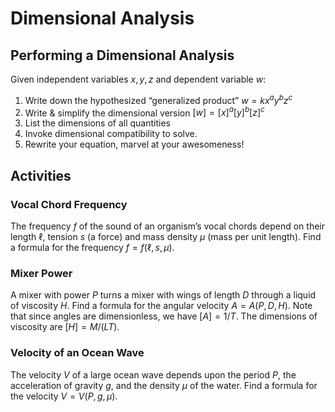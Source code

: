 # Dimensional Analysis


## Performing a Dimensional Analysis

Given independent variables $x,y,z$ and dependent variable $w$:

1. Write down the hypothesized "generalized product" $w = k x^a y^b z^c$
2. Write \& simplify the dimensional version $[w] = [x]^a [y]^b [z]^c$
3. List the dimensions of all quantities
4. Invoke dimensional compatibility to solve.
5. Rewrite your equation, marvel at your awesomeness!


## Activities

### Vocal Chord Frequency

The frequency $f$ of the sound of an organism's vocal chords depend on their length $\ell$, tension $s$ (a force) and mass density $\mu$ (mass per unit length). Find a formula for the frequency $f = f(\ell, s, \mu).$

### Mixer Power

A mixer with power $P$ turns a mixer with wings of length $D$ through a liquid of viscosity $H$. Find a formula for the angular velocity $A = A(P,D,H)$. Note that since angles are dimensionless, we have $[A] = 1/T$. The dimensions of viscosity are $[H] = M/(LT)$.

### Velocity of an Ocean Wave

The velocity $V$ of a large ocean wave depends upon the period $P$, the acceleration of gravity $g$, and the density $\mu$ of the water. Find a formula for the velocity $V=V(P,g,\mu)$.


<!--
## Solutions

1. We have
$$
\begin{array}{rcl}
f &=& k \ell^a s^b \mu^c \\
[f] &=&  [\ell]^a [s]^b [\mu]^c \\
T^{-1} &=& \left( L\right)^a \left(MLT^{-2}\right)^b \left( M L^{-1}  \right)^c \\
M^0L^0T^{-1} &=& M^{b+c} L^{a+b-c} T^{-2b}
\end{array}
$$
and so we have
$$
0 = b+c \qquad 0 = a+b-c \qquad -1=-2b.
$$
Therefore $b=1/2$ and $c=-1/2$ and $a=1$. Our formula is
$$
f = k \ell \sqrt{\frac{s}{\mu}}.
$$
2. We have
$$
\begin{array}{rcl}
A &=& k P^a D^b H^c \\
[A] &=&  [P]^a [D]^b [H]^c \\
T^{-1} &=& \left( ML^2T^{-3}\right)^a L^b \left( M L^{-1} T^{-1}  \right)^c \\
M^0L^0T^{-1} &=& M^{a+c} L^{2a+b-c} T^{-3a-c}
\end{array}
$$
and so  we have
$$
0 = a+c \qquad 0 = 2a+b-c \qquad -1 = -3a-c
$$
which means that $a=1/2$ and $c=-1/2$ and $b=-3/2$. So our final equation is
$$
A = k a^{1/2} b^{-3/2} c^{-1/2} = k \sqrt{\frac{P}{D^3H}}
$$

3. We have
$$
\begin{array}{rcl}
V &=& k P^a g^b \mu^c \\
[V] &=& [P]^a [g]^b [\mu]^c \\
LT^{-1} &=& (T)^a (LT^{-2})^b (ML^{-3})^c \\
 L^1 T^{-1} M^0 &=& L^{b-3c} T^{a-2b} M^{c}
\end{array}
$$
so we have the equations
$$
1 = b - 3c \qquad -1 = a-2b \qquad 0 = c
$$
which means that $c=0$ and $b=1$ and $a=1$. So our final equation is
$$
V = k Pg
$$

-->
